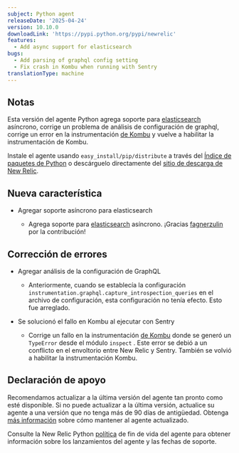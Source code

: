 ```yaml
---
subject: Python agent
releaseDate: '2025-04-24'
version: 10.10.0
downloadLink: 'https://pypi.python.org/pypi/newrelic'
features:
  - Add async support for elasticsearch
bugs:
  - Add parsing of graphql config setting
  - Fix crash in Kombu when running with Sentry
translationType: machine
---
```


## Notas

Esta versión del agente Python agrega soporte para [elasticsearch](https://pypi.org/project/elasticsearch/) asíncrono, corrige un problema de análisis de configuración de graphql, corrige un error en la instrumentación [de Kombu](https://pypi.org/project/kombu/) y vuelve a habilitar la instrumentación de Kombu.

Instale el agente usando `easy_install/pip/distribute` a través del [Índice de paquetes de Python](https://pypi.python.org/pypi/newrelic) o descárguelo directamente del [sitio de descarga de New Relic](https://download.newrelic.com/python_agent/release).

## Nueva característica

* Agregar soporte asíncrono para elasticsearch

  * Agrega soporte para [elasticsearch](https://pypi.org/project/elasticsearch/) asíncrono. ¡Gracias [fagnerzulin](https://github.com/fagnerzulin) por la contribución!

## Corrección de errores

* Agregar análisis de la configuración de GraphQL

  * Anteriormente, cuando se establecía la configuración `instrumentation.graphql.capture_introspection_queries` en el archivo de configuración, esta configuración no tenía efecto. Esto fue arreglado.

* Se solucionó el fallo en Kombu al ejecutar con Sentry

  * Corrige un fallo en la instrumentación [de Kombu](https://pypi.org/project/kombu/) donde se generó un `TypeError` desde el módulo `inspect` . Este error se debió a un conflicto en el envoltorio entre New Relic y Sentry. También se volvió a habilitar la instrumentación Kombu.

## Declaración de apoyo

Recomendamos actualizar a la última versión del agente tan pronto como esté disponible. Si no puede actualizar a la última versión, actualice su agente a una versión que no tenga más de 90 días de antigüedad. Obtenga [más información](/docs/new-relic-solutions/new-relic-one/install-configure/update-new-relic-agent/) sobre cómo mantener al agente actualizado.

Consulte la New Relic Python [política](/docs/apm/agents/python-agent/getting-started/python-agent-eol-policy/) de fin de vida del agente para obtener información sobre los lanzamientos del agente y las fechas de soporte.